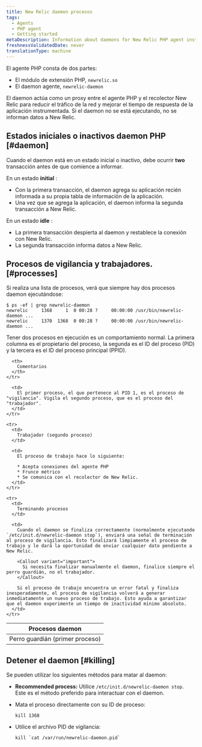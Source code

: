 ```yaml
---
title: New Relic daemon procesos
tags:
  - Agents
  - PHP agent
  - Getting started
metaDescription: Information about daemons for New Relic PHP agent installations prior to 3.0.
freshnessValidatedDate: never
translationType: machine
---
```


El agente PHP consta de dos partes:

* El módulo de extensión PHP, `newrelic.so`
* El daemon agente, `newrelic-daemon`

El daemon actúa como un proxy entre el agente PHP y el recolector New Relic para reducir el tráfico de la red y mejorar el tiempo de respuesta de la aplicación instrumentada. Si el daemon no se está ejecutando, no se informan datos a New Relic.

## Estados iniciales o inactivos daemon PHP [#daemon]

Cuando el daemon está en un estado inicial o inactivo, debe ocurrir <DNT>**two**</DNT> transacción antes de que comience a informar.

En un estado <DNT>**initial**</DNT> :

* Con la primera transacción, el daemon agrega su aplicación recién informada a su propia tabla de información de la aplicación.
* Una vez que se agrega la aplicación, el daemon informa la segunda transacción a New Relic.

En un estado <DNT>**idle**</DNT> :

* La primera transacción despierta al daemon y restablece la conexión con New Relic.
* La segunda transacción informa datos a New Relic.

## Procesos de vigilancia y trabajadores. [#processes]

Si realiza una lista de procesos, verá que siempre hay dos procesos daemon ejecutándose:

```
$ ps -ef | grep newrelic-daemon
newrelic     1368     1  0 00:28 ?     00:00:00 /usr/bin/newrelic-daemon ...
newrelic     1370  1368  0 00:28 ?     00:00:00 /usr/bin/newrelic-daemon ...
```

Tener dos procesos en ejecución es un comportamiento normal. La primera columna es el propietario del proceso, la segunda es el ID del proceso (PID) y la tercera es el ID del proceso principal (PPID).

<table>
  <thead>
    <tr>
      <th style={{ width: "200px" }}>
        Procesos daemon
      </th>

      <th>
        Comentarios
      </th>
    </tr>
  </thead>

  <tbody>
    <tr>
      <td>
        Perro guardián (primer proceso)
      </td>

      <td>
        El primer proceso, el que pertenece al PID 1, es el proceso de "vigilancia". Vigila el segundo proceso, que es el proceso del "trabajador".
      </td>
    </tr>

    <tr>
      <td>
        Trabajador (segundo proceso)
      </td>

      <td>
        El proceso de trabajo hace lo siguiente:

        * Acepta conexiones del agente PHP
        * Frunce métrico
        * Se comunica con el recolector de New Relic.
      </td>
    </tr>

    <tr>
      <td>
        Terminando procesos
      </td>

      <td>
        Cuando el daemon se finaliza correctamente (normalmente ejecutando `/etc/init.d/newrelic-daemon stop`), enviará una señal de terminación al proceso de vigilancia. Esto finalizará limpiamente el proceso de trabajo y le dará la oportunidad de enviar cualquier dato pendiente a New Relic.

        <Callout variant="important">
          Si necesita finalizar manualmente el daemon, finalice siempre el perro guardián, no el trabajador.
        </Callout>

        Si el proceso de trabajo encuentra un error fatal y finaliza inesperadamente, el proceso de vigilancia volverá a generar inmediatamente un nuevo proceso de trabajo. Esto ayuda a garantizar que el daemon experimente un tiempo de inactividad mínimo absoluto.
      </td>
    </tr>
  </tbody>
</table>

## Detener el daemon [#killing]

Se pueden utilizar los siguientes métodos para matar al daemon:

* <DNT>**Recommended process:**</DNT> Utilice `/etc/init.d/newrelic-daemon stop`. Este es el método preferido para interactuar con el daemon.

* Mata el proceso directamente con su ID de proceso:

  ```
  kill 1368
  ```

* Utilice el archivo PID de vigilancia:

  ```
  kill `cat /var/run/newrelic-daemon.pid`
  ```